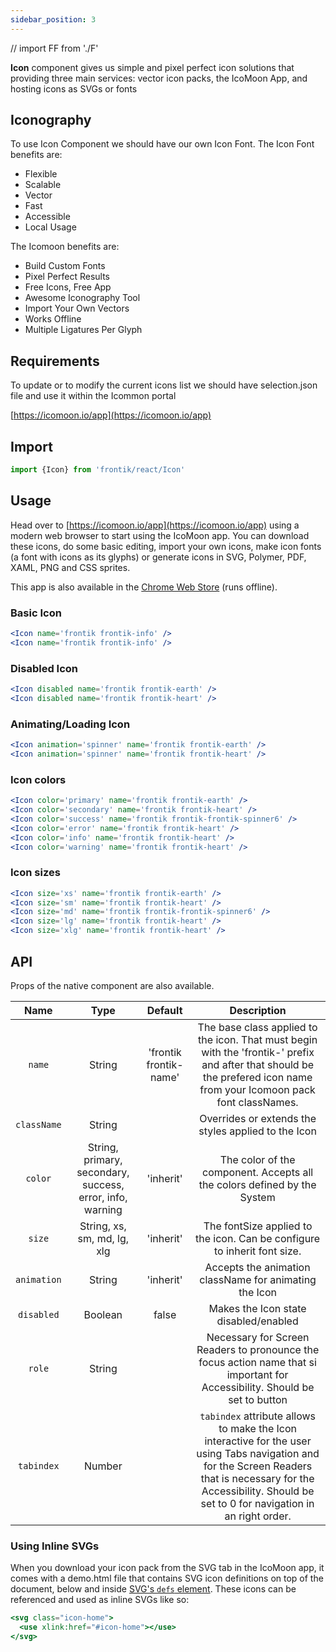 ```yaml
---
sidebar_position: 3
---
```

// import FF from './F'

**Icon** component gives us simple and pixel perfect icon solutions that providing three main services: vector icon packs, the IcoMoon App, and hosting icons as SVGs or fonts

## Iconography

To use Icon Component we should have our own Icon Font.
The Icon Font benefits are:

- Flexible
- Scalable
- Vector
- Fast
- Accessible
- Local Usage

The Icomoon benefits are:

- Build Custom Fonts
- Pixel Perfect Results
- Free Icons, Free App
- Awesome Iconography Tool
- Import Your Own Vectors
- Works Offline
- Multiple Ligatures Per Glyph


## Requirements

To update or to modify the current icons list we should have selection.json file and use it within the Icommon portal

[https://icomoon.io/app](https://icomoon.io/app)

## Import

```js
import {Icon} from 'frontik/react/Icon'
```

## Usage

Head over to [https://icomoon.io/app](https://icomoon.io/app) using a modern web browser to start using the IcoMoon app.
You can download these icons, do some basic editing, import your own icons, make icon fonts (a font with icons as its glyphs) or generate icons in SVG, Polymer, PDF, XAML, PNG and CSS sprites.

This app is also available in the [Chrome Web Store](https://chrome.google.com/webstore/detail/kppingdhhalimbaehfmhldppemnmlcjd?utm_source=chrome-ntp-icon) (runs offline).

### Basic Icon

```jsx
<Icon name='frontik frontik-info' />
<Icon name='frontik frontik-info' />
```
<DemoBlock>
    <Icon name='frontik frontik-info' />
    <Icon name='frontik frontik-info' />
</DemoBlock>

### Disabled Icon

```jsx
<Icon disabled name='frontik frontik-earth' />
<Icon disabled name='frontik frontik-heart' />
```
<DemoBlock>
    <Icon disabled name='frontik frontik-earth' />
    <Icon disabled name='frontik frontik-heart' />
</DemoBlock>

### Animating/Loading Icon

```jsx
<Icon animation='spinner' name='frontik frontik-earth' />
<Icon animation='spinner' name='frontik frontik-heart' />
```
<DemoBlock>
    <Icon animation='spinner' name='frontik frontik-earth' />
    <Icon animation='spinner' name='frontik frontik-heart' />
</DemoBlock>

### Icon colors

```jsx
<Icon color='primary' name='frontik frontik-earth' />
<Icon color='secondary' name='frontik frontik-heart' />
<Icon color='success' name='frontik frontik-frontik-spinner6' />
<Icon color='error' name='frontik frontik-heart' />
<Icon color='info' name='frontik frontik-heart' />
<Icon color='warning' name='frontik frontik-heart' />
```
<DemoBlock>
    <Icon color='primary' name='frontik frontik-earth' />
    <Icon color='secondary' name='frontik frontik-heart' />
    <Icon color='success' name='frontik frontik-frontik-spinner6' />
    <Icon color='error' name='frontik frontik-heart' />
    <Icon color='info' name='frontik frontik-heart' />
    <Icon color='warning' name='frontik frontik-heart' />
</DemoBlock>

### Icon sizes

```jsx
<Icon size='xs' name='frontik frontik-earth' />
<Icon size='sm' name='frontik frontik-heart' />
<Icon size='md' name='frontik frontik-frontik-spinner6' />
<Icon size='lg' name='frontik frontik-heart' />
<Icon size='xlg' name='frontik frontik-heart' />
```
<DemoBlock>
    <Icon size='xs' name='frontik frontik-earth' />
    <Icon size='sm' name='frontik frontik-heart' />
    <Icon size='md' name='frontik frontik-frontik-spinner6' />
    <Icon size='lg' name='frontik frontik-heart' />
    <Icon size='xlg' name='frontik frontik-heart' />
</DemoBlock>

## API

Props of the native component are also available.

|    Name     |                           Type                            |        Default         |                                                                                                     Description                                                                                                      |
| :---------: | :-------------------------------------------------------: | :--------------------: | :------------------------------------------------------------------------------------------------------------------------------------------------------------------------------------------------------------------: |
|   `name`    |                          String                           | 'frontik frontik-name' |                        The base class applied to the icon. That must begin with the 'frontik-' prefix and after that should be the prefered icon name from your Icomoon pack font classNames.                        |
| `className` |                          String                           |                        |                                                                                 Overrides or extends the styles applied to the Icon                                                                                  |
|   `color`   | String, primary, secondary, success, error, info, warning |       'inherit'        |                                                                       The color of the component. Accepts all the colors defined by the System                                                                       |
|   `size`    |                String, xs, sm, md, lg, xlg                |       'inherit'        |                                                                       The fontSize applied to the icon. Can be configure to inherit font size.                                                                       |
| `animation` |                          String                           |       'inherit'        |                                                                                Accepts the animation className for animating the Icon                                                                                |
| `disabled`  |                          Boolean                          |         false          |                                                                                        Makes the Icon state disabled/enabled                                                                                         |
|   `role`    |                          String                           |                        |                                             Necessary for Screen Readers to pronounce the focus action name that si important for Accessibility. Should be set to button                                             |
| `tabindex`  |                          Number                           |                        | `tabindex` attribute allows to make the Icon interactive for the user using Tabs navigation and for the Screen Readers that is necessary for the Accessibility. Should be set to 0 for navigation in an right order. |


### Using Inline SVGs

When you download your icon pack from the SVG tab in the IcoMoon app, it comes with a demo.html file that
contains SVG icon definitions on top of the document, below <body /> and inside [SVG's <code>defs</code> element](https://developer.mozilla.org/en-US/docs/Web/SVG/Element/defs).
These icons can be referenced and used as inline SVGs like so:

```jsx
<svg class="icon-home">
  <use xlink:href="#icon-home"></use>
</svg>
```
